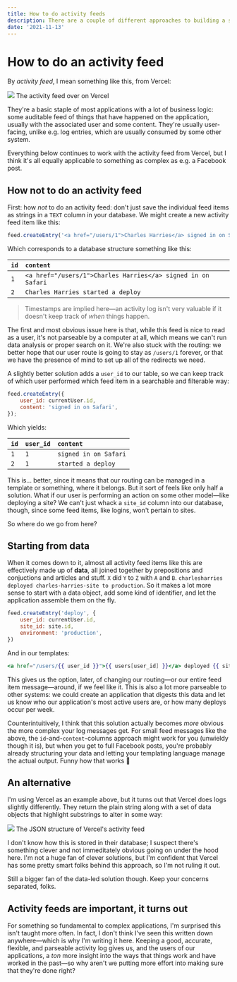 ```yaml
---
title: How to do activity feeds
description: There are a couple of different approaches to building a standard activity feed for your application. Here's the way I like best.
date: '2021-11-13'
---
```


# How to do an activity feed

By _activity feed_, I mean something like this, from Vercel:

<Image src="/2021-11/activity-feed.png">
  The activity feed over on Vercel
</Image>

They're a basic staple of most applications with a lot of business logic: some auditable feed of things that have happened on the application, usually with the associated user and some content. They're usually user-facing, unlike e.g. log entries, which are usually consumed by some other system.

Everything below continues to work with the activity feed from Vercel, but I think it's all equally applicable to something as complex as e.g. a Facebook post.

## How not to do an activity feed
First: how _not_ to do an activity feed: don't just save the individual feed items as strings in a `TEXT` column in your database. We might create a new activity feed item like this:

```js
feed.createEntry('<a href="/users/1">Charles Harries</a> signed in on Safari');
```

Which corresponds to a database structure something like this:

|`id`|`content`|
|:-|:-|
|`1`|`<a href="/users/1">Charles Harries</a> signed in on Safari`|
|`2`|`Charles Harries started a deploy`|

> Timestamps are implied here—an activity log isn't very valuable if it doesn't keep track of _when_ things happen.

The first and most obvious issue here is that, while this feed is nice to read as a user, it's not parseable by a computer at all, which means we can't run data analysis or proper search on it. We're also stuck with the routing: we better hope that our user route is going to stay as `/users/1` forever, or that we have the presence of mind to set up all of the redirects we need.

A slightly better solution adds a `user_id` to our table, so we can keep track of which user performed which feed item in a searchable and filterable way:

```js
feed.createEntry({
    user_id: currentUser.id,
    content: 'signed in on Safari',
});
```

Which yields:

|`id`|`user_id`|`content`|
|:-|:-|:-|
|`1`|`1`|`signed in on Safari`|
|`2`|`1`|`started a deploy`|

This is... better, since it means that our routing can be managed in a template or something, where it belongs. But it sort of feels like only half a solution. What if our user is performing an action on some other model—like deploying a site? We can't just whack a `site_id` column into our database, though, since some feed items, like logins, won't pertain to sites.

So where do we go from here?

## Starting from data
When it comes down to it, almost all activity feed items like this are effectively made up of **data**, all joined together by prepositions and conjuctions and articles and stuff. `X` did `Y` to `Z` with `A` and `B`. `charlesharries deployed charles-harries-site to production`. So it makes a lot more sense to start with a data object, add some kind of identifier, and let the application assemble them on the fly.

```js
feed.createEntry('deploy', {
    user_id: currentUser.id,
    site_id: site.id,
    environment: 'production',
})
```

And in our templates:

```handlebars
<a href="/users/{{ user_id }}">{{ users[user_id] }}</a> deployed {{ sites[site_id] }} to {{ environment }}
```

This gives us the option, later, of changing our routing—or our entire feed item message—around, if we feel like it. This is also a lot more parseable to other systems: we could create an application that digests this data and let us know who our application's most active users are, or how many deploys occur per week.

Counterintuitively, I think that this solution actually becomes _more_ obvious the more complex your log messages get. For small feed messages like the above, the `id`-and-`content`-columns approach might work for you (unwieldy though it is), but when you get to full Facebook posts, you're probably already structuring your data and letting your templating language manage the actual output. Funny how that works <Emoji>🤔</Emoji>

## An alternative
I'm using Vercel as an example above, but it turns out that Vercel does logs slightly differently. They return the plain string along with a set of data objects that highlight substrings to alter in some way:

<Image src="/2021-11/vercel-logs.png">
  The JSON structure of Vercel's activity feed
</Image>

I don't know how this is stored in their database; I suspect there's something clever and not immeditately obvious going on under the hood here. I'm not a huge fan of clever solutions, but I'm confident that Vercel has some pretty smart folks behind this approach, so I'm not ruling it out.

Still a bigger fan of the data-led solution though. Keep your concerns separated, folks.

## Activity feeds are important, it turns out
For something so fundamental to complex applications, I'm surprised this isn't taught more often. In fact, I don't think I've seen this written down anywhere—which is why I'm writing it here. Keeping a good, accurate, flexible, and parseable activity log gives us, and the users of our applications, a _ton_ more insight into the ways that things work and have worked in the past—so why aren't we putting more effort into making sure that they're done right?
